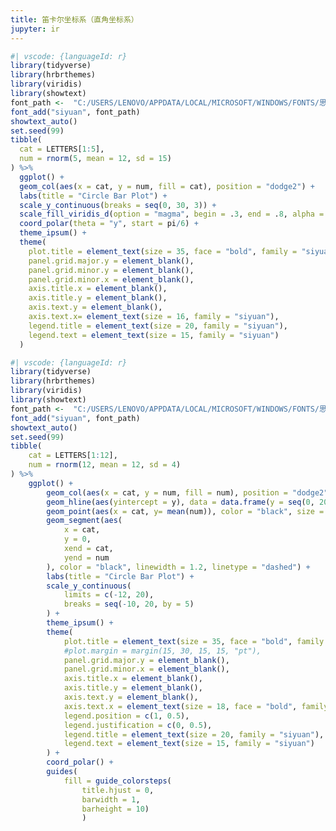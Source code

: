 ```yaml
---
title: 笛卡尔坐标系（直角坐标系）
jupyter: ir
---
```






```r
#| vscode: {languageId: r}
library(tidyverse)
library(hrbrthemes)
library(viridis)
library(showtext)
font_path <-  "C:/USERS/LENOVO/APPDATA/LOCAL/MICROSOFT/WINDOWS/FONTS/思源黑体CN-HEAVY.OTF"
font_add("siyuan", font_path)
showtext_auto()
set.seed(99)
tibble(
  cat = LETTERS[1:5],
  num = rnorm(5, mean = 12, sd = 15)
) %>%
  ggplot() +
  geom_col(aes(x = cat, y = num, fill = cat), position = "dodge2") +
  labs(title = "Circle Bar Plot") +
  scale_y_continuous(breaks = seq(0, 30, 3)) +
  scale_fill_viridis_d(option = "magma", begin = .3, end = .8, alpha = .8) +
  coord_polar(theta = "y", start = pi/6) +
  theme_ipsum() +
  theme(
    plot.title = element_text(size = 35, face = "bold", family = "siyuan"),
    panel.grid.major.y = element_blank(), 
    panel.grid.minor.y = element_blank(),
    panel.grid.minor.x = element_blank(),      
    axis.title.x = element_blank(),
    axis.title.y = element_blank(),
    axis.text.y = element_blank(),
    axis.text.x= element_text(size = 16, family = "siyuan"),
    legend.title = element_text(size = 20, family = "siyuan"),
    legend.text = element_text(size = 15, family = "siyuan")
  ) 
```

```r
#| vscode: {languageId: r}
library(tidyverse)
library(hrbrthemes)
library(viridis)
library(showtext)
font_path <-  "C:/USERS/LENOVO/APPDATA/LOCAL/MICROSOFT/WINDOWS/FONTS/思源黑体CN-HEAVY.OTF"
font_add("siyuan", font_path)
showtext_auto()
set.seed(99)
tibble(
    cat = LETTERS[1:12],
    num = rnorm(12, mean = 12, sd = 4)
) %>%
    ggplot() +
        geom_col(aes(x = cat, y = num, fill = num), position = "dodge2") +
        geom_hline(aes(yintercept = y), data = data.frame(y = seq(0, 20, 5)), linewidth = 1, color = "lightgrey", alpha = 0.9) +
        geom_point(aes(x = cat, y= mean(num)), color = "black", size = 5) +
        geom_segment(aes(
            x = cat,
            y = 0,
            xend = cat,
            yend = num
        ), color = "black", linewidth = 1.2, linetype = "dashed") +
        labs(title = "Circle Bar Plot") +
        scale_y_continuous(
            limits = c(-12, 20),
            breaks = seq(-10, 20, by = 5)
        ) +
        theme_ipsum() +
        theme(
            plot.title = element_text(size = 35, face = "bold", family = "siyuan"),
            #plot.margin = margin(15, 30, 15, 15, "pt"),
            panel.grid.major.y = element_blank(),  
            panel.grid.minor.x = element_blank(),      
            axis.title.x = element_blank(),
            axis.title.y = element_blank(),
            axis.text.y = element_blank(),
            axis.text.x = element_text(size = 18, face = "bold", family = "siyuan"),
            legend.position = c(1, 0.5),
            legend.justification = c(0, 0.5),
            legend.title = element_text(size = 20, family = "siyuan"),
            legend.text = element_text(size = 15, family = "siyuan")
        ) +
        coord_polar() +
        guides(
            fill = guide_colorsteps(
                title.hjust = 0,
                barwidth = 1, 
                barheight = 10)
                )
```

